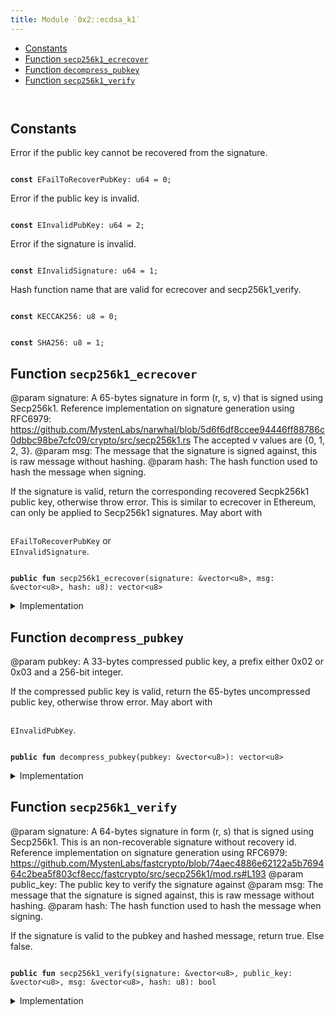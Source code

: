 ```yaml
---
title: Module `0x2::ecdsa_k1`
---
```




-  [Constants](#@Constants_0)
-  [Function `secp256k1_ecrecover`](#0x2_ecdsa_k1_secp256k1_ecrecover)
-  [Function `decompress_pubkey`](#0x2_ecdsa_k1_decompress_pubkey)
-  [Function `secp256k1_verify`](#0x2_ecdsa_k1_secp256k1_verify)


<pre><code>
</code></pre>



<Link id="@Constants_0"></Link>

## Constants


<Link id="0x2_ecdsa_k1_EFailToRecoverPubKey"></Link>

Error if the public key cannot be recovered from the signature.


<pre><code>
<b>const</b> <Link href="ecdsa_k1#0x2_ecdsa_k1_EFailToRecoverPubKey">EFailToRecoverPubKey</Link>: u64 = 0;
</code></pre>



<Link id="0x2_ecdsa_k1_EInvalidPubKey"></Link>

Error if the public key is invalid.


<pre><code>
<b>const</b> <Link href="ecdsa_k1#0x2_ecdsa_k1_EInvalidPubKey">EInvalidPubKey</Link>: u64 = 2;
</code></pre>



<Link id="0x2_ecdsa_k1_EInvalidSignature"></Link>

Error if the signature is invalid.


<pre><code>
<b>const</b> <Link href="ecdsa_k1#0x2_ecdsa_k1_EInvalidSignature">EInvalidSignature</Link>: u64 = 1;
</code></pre>



<Link id="0x2_ecdsa_k1_KECCAK256"></Link>

Hash function name that are valid for ecrecover and secp256k1_verify.


<pre><code>
<b>const</b> <Link href="ecdsa_k1#0x2_ecdsa_k1_KECCAK256">KECCAK256</Link>: u8 = 0;
</code></pre>



<Link id="0x2_ecdsa_k1_SHA256"></Link>



<pre><code>
<b>const</b> <Link href="ecdsa_k1#0x2_ecdsa_k1_SHA256">SHA256</Link>: u8 = 1;
</code></pre>



<Link id="0x2_ecdsa_k1_secp256k1_ecrecover"></Link>

## Function `secp256k1_ecrecover`

@param signature: A 65-bytes signature in form (r, s, v) that is signed using
Secp256k1. Reference implementation on signature generation using RFC6979:
https://github.com/MystenLabs/narwhal/blob/5d6f6df8ccee94446ff88786c0dbbc98be7cfc09/crypto/src/secp256k1.rs
The accepted v values are {0, 1, 2, 3}.
@param msg: The message that the signature is signed against, this is raw message without hashing.
@param hash: The hash function used to hash the message when signing.

If the signature is valid, return the corresponding recovered Secpk256k1 public
key, otherwise throw error. This is similar to ecrecover in Ethereum, can only be
applied to Secp256k1 signatures. May abort with <code>
<Link href="ecdsa_k1#0x2_ecdsa_k1_EFailToRecoverPubKey">EFailToRecoverPubKey</Link></code> or <code>
<Link href="ecdsa_k1#0x2_ecdsa_k1_EInvalidSignature">EInvalidSignature</Link></code>.


<pre><code>
<b>public</b> <b>fun</b> <Link href="ecdsa_k1#0x2_ecdsa_k1_secp256k1_ecrecover">secp256k1_ecrecover</Link>(signature: &<Link href="../move-stdlib/vector#0x1_vector">vector</Link>&lt;u8&gt;, msg: &<Link href="../move-stdlib/vector#0x1_vector">vector</Link>&lt;u8&gt;, <Link href="hash#0x2_hash">hash</Link>: u8): <Link href="../move-stdlib/vector#0x1_vector">vector</Link>&lt;u8&gt;
</code></pre>



<details>
<summary>Implementation</summary>


<pre><code>
<b>public</b> <b>native</b> <b>fun</b> <Link href="ecdsa_k1#0x2_ecdsa_k1_secp256k1_ecrecover">secp256k1_ecrecover</Link>(signature: &<Link href="../move-stdlib/vector#0x1_vector">vector</Link>&lt;u8&gt;, msg: &<Link href="../move-stdlib/vector#0x1_vector">vector</Link>&lt;u8&gt;, <Link href="hash#0x2_hash">hash</Link>: u8): <Link href="../move-stdlib/vector#0x1_vector">vector</Link>&lt;u8&gt;;
</code></pre>



</details>

<Link id="0x2_ecdsa_k1_decompress_pubkey"></Link>

## Function `decompress_pubkey`

@param pubkey: A 33-bytes compressed public key, a prefix either 0x02 or 0x03 and a 256-bit integer.

If the compressed public key is valid, return the 65-bytes uncompressed public key,
otherwise throw error. May abort with <code>
<Link href="ecdsa_k1#0x2_ecdsa_k1_EInvalidPubKey">EInvalidPubKey</Link></code>.


<pre><code>
<b>public</b> <b>fun</b> <Link href="ecdsa_k1#0x2_ecdsa_k1_decompress_pubkey">decompress_pubkey</Link>(pubkey: &<Link href="../move-stdlib/vector#0x1_vector">vector</Link>&lt;u8&gt;): <Link href="../move-stdlib/vector#0x1_vector">vector</Link>&lt;u8&gt;
</code></pre>



<details>
<summary>Implementation</summary>


<pre><code>
<b>public</b> <b>native</b> <b>fun</b> <Link href="ecdsa_k1#0x2_ecdsa_k1_decompress_pubkey">decompress_pubkey</Link>(pubkey: &<Link href="../move-stdlib/vector#0x1_vector">vector</Link>&lt;u8&gt;): <Link href="../move-stdlib/vector#0x1_vector">vector</Link>&lt;u8&gt;;
</code></pre>



</details>

<Link id="0x2_ecdsa_k1_secp256k1_verify"></Link>

## Function `secp256k1_verify`

@param signature: A 64-bytes signature in form (r, s) that is signed using
Secp256k1. This is an non-recoverable signature without recovery id.
Reference implementation on signature generation using RFC6979:
https://github.com/MystenLabs/fastcrypto/blob/74aec4886e62122a5b769464c2bea5f803cf8ecc/fastcrypto/src/secp256k1/mod.rs#L193
@param public_key: The public key to verify the signature against
@param msg: The message that the signature is signed against, this is raw message without hashing.
@param hash: The hash function used to hash the message when signing.

If the signature is valid to the pubkey and hashed message, return true. Else false.


<pre><code>
<b>public</b> <b>fun</b> <Link href="ecdsa_k1#0x2_ecdsa_k1_secp256k1_verify">secp256k1_verify</Link>(signature: &<Link href="../move-stdlib/vector#0x1_vector">vector</Link>&lt;u8&gt;, public_key: &<Link href="../move-stdlib/vector#0x1_vector">vector</Link>&lt;u8&gt;, msg: &<Link href="../move-stdlib/vector#0x1_vector">vector</Link>&lt;u8&gt;, <Link href="hash#0x2_hash">hash</Link>: u8): bool
</code></pre>



<details>
<summary>Implementation</summary>


<pre><code>
<b>public</b> <b>native</b> <b>fun</b> <Link href="ecdsa_k1#0x2_ecdsa_k1_secp256k1_verify">secp256k1_verify</Link>(signature: &<Link href="../move-stdlib/vector#0x1_vector">vector</Link>&lt;u8&gt;, public_key: &<Link href="../move-stdlib/vector#0x1_vector">vector</Link>&lt;u8&gt;, msg: &<Link href="../move-stdlib/vector#0x1_vector">vector</Link>&lt;u8&gt;, <Link href="hash#0x2_hash">hash</Link>: u8): bool;
</code></pre>



</details>
